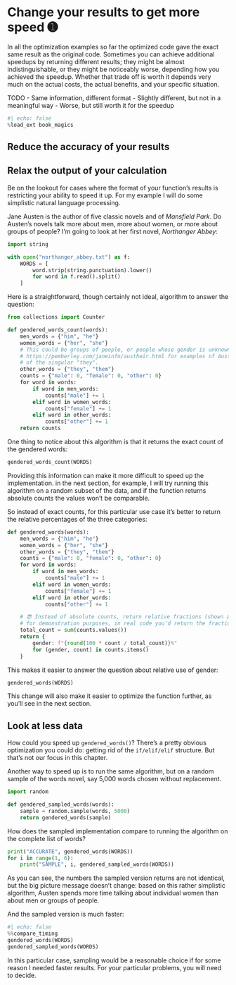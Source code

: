 # Change your results to get more speed ➊

In all the optimization examples so far the optimized code gave the exact same result as the original code.
Sometimes you can achieve additional speedups by returning different results; they might be almost indistinguishable, or they might be noticeably worse, depending how you achieved the speedup.
Whether that trade off is worth it depends very much on the actual costs, the actual benefits, and your specific situation.

TODO
- Same information, different format
- Slightly different, but not in a meaningful way
- Worse, but still worth it for the speedup

```python
#| echo: false
%load_ext book_magics
```

## Reduce the accuracy of your results

## Relax the output of your calculation

Be on the lookout for cases where the format of your function's results is restricting your ability to speed it up.
For my example I will do some simplistic natural language processing.

Jane Austen is the author of five classic novels and of _Mansfield Park_.
Do Austen's novels talk more about men, more about women, or more about groups of people?
I'm going to look at her first novel, _Northanger Abbey_:

```python
import string

with open("northanger_abbey.txt") as f:
    WORDS = [
        word.strip(string.punctuation).lower()
        for word in f.read().split()
    ]
```

Here is a straightforward, though certainly not ideal, algorithm to answer the question:

```python
from collections import Counter

def gendered_words_count(words):
    men_words = {"him", "he"}
    women_words = {"her", "she"}
    # This could be groups of people, or people whose gender is unknown; see
    # https://pemberley.com/janeinfo/austheir.html for examples of Austen's use
    # of the singular "they".
    other_words = {"they", "them"}
    counts = {"male": 0, "female": 0, "other": 0}
    for word in words:
        if word in men_words:
            counts["male"] += 1
        elif word in women_words:
            counts["female"] += 1
        elif word in other_words:
            counts["other"] += 1
    return counts
```

One thing to notice about this algorithm is that it returns the exact count of the gendered words:

```python
gendered_words_count(WORDS)
```

Providing this information can make it more difficult to speed up the implementation.
in the next section, for example, I will try running this algorithm on a random subset of the data, and if the function returns absolute counts the values won't be comparable.

So instead of exact counts, for this particular use case it's better to return the relative percentages of the three categories:

```python
def gendered_words(words):
    men_words = {"him", "he"}
    women_words = {"her", "she"}
    other_words = {"they", "them"}
    counts = {"male": 0, "female": 0, "other": 0}
    for word in words:
        if word in men_words:
            counts["male"] += 1
        elif word in women_words:
            counts["female"] += 1
        elif word in other_words:
            counts["other"] += 1

    # 😎 Instead of absolute counts, return relative fractions (shown as % just
    # for demonstration purposes, in real code you'd return the fraction):
    total_count = sum(counts.values())
    return {
        gender: f"{round(100 * count / total_count)}%"
        for (gender, count) in counts.items()
    }
```

This makes it easier to answer the question about relative use of gender:

```python
gendered_words(WORDS)
```

This change will also make it easier to optimize the function further, as you'll see in the next section.

## Look at less data

How could you speed up `gendered_words()`?
There's a pretty obvious optimization you could do: getting rid of the `if/elif/elif` structure.
But that's not our focus in this chapter.

Another way to speed up is to run the same algorithm, but on a random sample of the words novel, say 5,000 words chosen without replacement.

```python
import random

def gendered_sampled_words(words):
    sample = random.sample(words, 5000)
    return gendered_words(sample)
```

How does the sampled implementation compare to running the algorithm on the complete list of words?

```python
print("ACCURATE", gendered_words(WORDS))
for i in range(1, 6):
    print("SAMPLE", i, gendered_sampled_words(WORDS))
```

As you can see, the numbers the sampled version returns are not identical, but the big picture message doesn't change: based on this rather simplistic algorithm, Austen spends more time talking about individual women than about men or groups of people.

And the sampled version is much faster:

```python
#| echo: false
%%compare_timing
gendered_words(WORDS)
gendered_sampled_words(WORDS)
```

In this particular case, sampling would be a reasonable choice if for some reason I needed faster results.
For your particular problems, you will need to decide.

